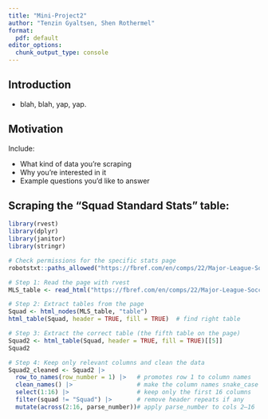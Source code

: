 ```yaml
---
title: "Mini-Project2"
author: "Tenzin Gyaltsen, Shen Rothermel"
format:
  pdf: default
editor_options: 
  chunk_output_type: console
---
```


## Introduction

- blah, blah, yap, yap. 

## Motivation

Include:

- What kind of data you're scraping
- Why you're interested in it
- Example questions you'd like to answer

## Scraping the “Squad Standard Stats” table:

```r

library(rvest)
library(dplyr)
library(janitor)
library(stringr)

# Check permissions for the specific stats page
robotstxt::paths_allowed("https://fbref.com/en/comps/22/Major-League-Soccer-Stats")

# Step 1: Read the page with rvest
MLS_table <- read_html("https://fbref.com/en/comps/22/Major-League-Soccer-Stats")

# Step 2: Extract tables from the page
Squad <- html_nodes(MLS_table, "table")
html_table(Squad, header = TRUE, fill = TRUE)  # find right table

# Step 3: Extract the correct table (the fifth table on the page)
Squad2 <- html_table(Squad, header = TRUE, fill = TRUE)[[5]]
Squad2

# Step 4: Keep only relevant columns and clean the data
Squad2_cleaned <- Squad2 |>
  row_to_names(row_number = 1) |>   # promotes row 1 to column names
  clean_names() |>                  # make the column names snake_case
  select(1:16) |>                   # keep only the first 16 columns
  filter(squad != "Squad") |>       # remove header repeats if any
  mutate(across(2:16, parse_number))# apply parse_number to cols 2–16


```

